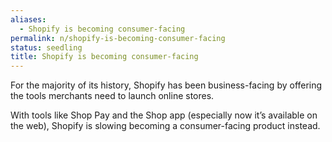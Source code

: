 ```yaml
---
aliases:
  - Shopify is becoming consumer-facing
permalink: n/shopify-is-becoming-consumer-facing
status: seedling
title: Shopify is becoming consumer-facing
---
```

For the majority of its history, Shopify has been business-facing by offering the tools merchants need to launch online stores.

With tools like Shop Pay and the Shop app (especially now it’s available on the web), Shopify is slowing becoming a consumer-facing product instead.
